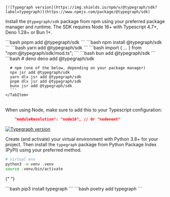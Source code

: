 
<SDKTabs>
  <TabItem value="typescript">

    [![Typegraph version](https://img.shields.io/npm/v/@typegraph/sdk?label=typegraph)](https://www.npmjs.com/package/@typegraph/sdk)

Install the `@typegraph/sdk` package from npm using your preferred package manager and runtime. The SDK requires Node 16+ with Typescript 4.7+, Deno 1.28+ or Bun 1+.

  <TsPmTabs>
    <TabItem value="pnpm">
      ```bash
      pnpm add @typegraph/sdk
      ```
    </TabItem>
    <TabItem value="npm">
      ```bash
      npm install @typegraph/sdk
      ```
    </TabItem>
    <TabItem value="yarn">
      ```bash
      yarn add @typegraph/sdk
      ```
    </TabItem>
    <TabItem value="deno">
      ```bash
      import { ... } from "npm:@typegraph/sdk/mod.ts";
      ```
    </TabItem>
    <TabItem value="bun">
      ```bash
      bun add @typegraph/sdk
      ```
    </TabItem>
    <TabItem value="jsr">
      ```bash
      # deno
      deno add @typegraph/sdk

      # npm (one of the below, depending on your package manager)
      npx jsr add @typegraph/sdk
      yarn dlx jsr add @typegraph/sdk
      pnpm dlx jsr add @typegraph/sdk
      bunx jsr add @typegraph/sdk
      ```
    </TabItem>

  </TsPmTabs>

<br />
When using Node, make sure to add this to your Typescript configuration:

```json
    "moduleResolution": "node16", // Or "nodenext"
```

  </TabItem>
  <TabItem value="python">

[![Typegraph version](https://img.shields.io/pypi/v/typegraph?label=typegraph)](https://pypi.org/project/typegraph/)

Create (and activate) your virtual environment with Python 3.8+ for your project. Then install the `typegraph` package from Python Package Index (PyPI) using your preferred method.

```bash
# virtual env
python3 -m venv .venv
source .venv/bin/activate
```

{" "}

<PyPmTabs>
  <TabItem value="pip">```bash pip3 install typegraph ```</TabItem>
  <TabItem value="poetry">```bash poetry add typegraph ```</TabItem>
</PyPmTabs>

  </TabItem>
</SDKTabs>
